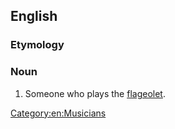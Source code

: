 ==English==

===Etymology===
{{suffix|en|flageolet|ist}}

===Noun===
{{en-noun}}

# Someone who plays the [[flageolet]].

[[Category:en:Musicians]]